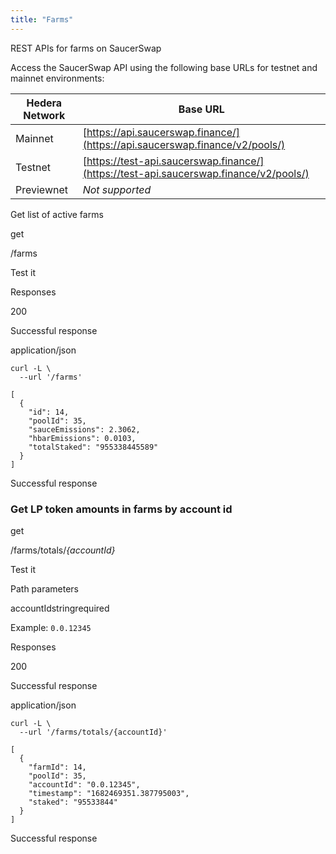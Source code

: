 ```yaml
---
title: "Farms"
---
```


REST APIs for farms on SaucerSwap

Access the SaucerSwap API using the following base URLs for testnet and mainnet environments:

| Hedera Network | Base URL                                                                              |
| -------------- | ------------------------------------------------------------------------------------- |
| Mainnet        | [https://api.saucerswap.finance/](https://api.saucerswap.finance/v2/pools/)           |
| Testnet        | [https://test-api.saucerswap.finance/](https://test-api.saucerswap.finance/v2/pools/) |
| Previewnet     | *Not supported*                                                                       |

Get list of active farms

get

/farms

Test it

Responses

200

Successful response

application/json

<Tabs />

```
curl -L \
  --url '/farms'
```

<Tabs />

```
[
  {
    "id": 14,
    "poolId": 35,
    "sauceEmissions": 2.3062,
    "hbarEmissions": 0.0103,
    "totalStaked": "955338445589"
  }
]
```

Successful response

### Get LP token amounts in farms by account id

get

/farms/totals/*\{accountId}*

Test it

Path parameters

accountIdstringrequired

Example: `0.0.12345`

Responses

200

Successful response

application/json

<Tabs />

```
curl -L \
  --url '/farms/totals/{accountId}'
```

<Tabs />

```
[
  {
    "farmId": 14,
    "poolId": 35,
    "accountId": "0.0.12345",
    "timestamp": "1682469351.387795003",
    "staked": "95533844"
  }
]
```

Successful response
